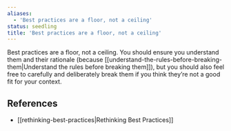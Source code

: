 ```yaml
---
aliases:
  - 'Best practices are a floor, not a ceiling'
status: seedling
title: 'Best practices are a floor, not a ceiling'
---
```

Best practices are a floor, not a ceiling. You should ensure you understand them and their rationale (because [[understand-the-rules-before-breaking-them|Understand the rules before breaking them]]), but you should also feel free to carefully and deliberately break them if you think they’re not a good fit for your context.

## References

- [[rethinking-best-practices|Rethinking Best Practices]]
